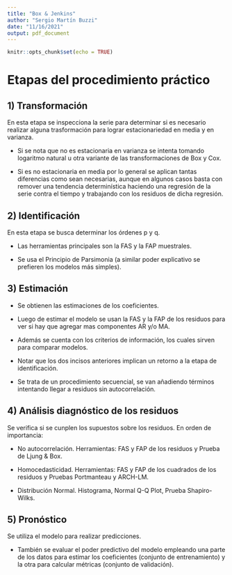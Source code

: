 ---
title: "Box & Jenkins"
author: "Sergio Martín Buzzi"
date: "11/16/2021"
output: pdf_document
---

```{r setup, include=FALSE}
knitr::opts_chunk$set(echo = TRUE)
```

# Etapas del procedimiento práctico

## 1) Transformación

En esta etapa se inspecciona la serie para determinar si es necesario realizar alguna trasformación para lograr estacionariedad en media y en varianza.

* Si se nota que no es estacionaria en varianza se intenta tomando logaritmo natural u otra variante de las transformaciones de Box y Cox.

* Si es no estacionaria en media por lo general se aplican tantas diferencias como sean necesarias, aunque en algunos casos basta con remover una tendencia determinística haciendo una regresión de la serie contra el tiempo y trabajando con los residuos de dicha regresión.

## 2) Identificación

En esta etapa se busca determinar los órdenes p y q. 

* Las herramientas principales son la FAS y la FAP muestrales.

* Se usa el Principio de Parsimonia (a similar poder explicativo se prefieren los modelos más simples).


## 3) Estimación

* Se obtienen las estimaciones de los coeficientes.

* Luego de estimar el modelo se usan la FAS y la FAP de los residuos para ver si hay que agregar mas componentes AR y/o MA.

* Además se cuenta con los criterios de información, los cuales sirven para comparar modelos.

* Notar que los dos incisos anteriores implican un retorno a la etapa de identificación.

* Se trata de un procedimiento secuencial, se van añadiendo términos intentando llegar a residuos sin autocorrelación.

## 4) Análisis diagnóstico de los residuos

Se verifica si se cunplen los supuestos sobre los residuos. En orden de importancia:

* No autocorrelación. Herramientas: FAS y FAP de los residuos y Prueba de Ljung & Box.

* Homocedasticidad. Herramientas: FAS y FAP de los cuadrados de los residuos y Pruebas Portmanteau y ARCH-LM.

* Distribución Normal. Histograma, Normal Q-Q Plot, Prueba Shapiro-Wilks.

## 5) Pronóstico

Se utiliza el modelo para realizar predicciones.

* También se evaluar el poder predictivo del modelo empleando una parte de los datos para estimar los coeficientes (conjunto de entrenamiento) y la otra para calcular métricas (conjunto de validación). 


